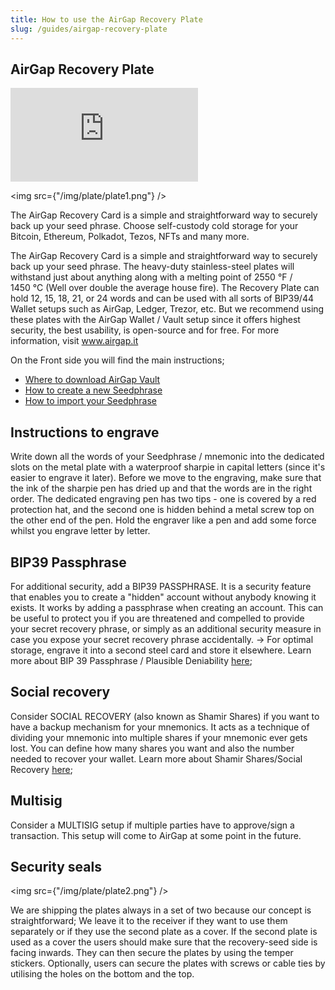```yaml
---
title: How to use the AirGap Recovery Plate
slug: /guides/airgap-recovery-plate
---
```


## AirGap Recovery Plate

<div class="yt-container">
  <iframe
    class="yt-video"
    src="https://www.youtube.com/embed/bHpL186UKGM"
    frameborder="0"
    allowfullscreen
  ></iframe>
</div>

<img src={"/img/plate/plate1.png"} />

The AirGap Recovery Card is a simple and straightforward way to securely back up your seed phrase.
Choose self-custody cold storage for your Bitcoin, Ethereum, Polkadot, Tezos, NFTs and many more.

The AirGap Recovery Card is a simple and straightforward way to securely back up your seed phrase. The heavy-duty stainless-steel plates will withstand just about anything along with a melting point of 2550 °F / 1450 °C (Well over double the average house fire).
The Recovery Plate can hold 12, 15, 18, 21, or 24 words and can be used with all sorts of BIP39/44 Wallet setups such as AirGap, Ledger, Trezor, etc. But we recommend using these plates with the AirGap Wallet / Vault setup since it offers highest security, the best usability, is open-source and for free.
For more information, visit www.airgap.it

On the Front side you will find the main instructions;

- [Where to download AirGap Vault](https://support.airgap.it/guides/step-by-step-guide#step-by-step-guide-for-setting-up-airgap)
- [How to create a new Seedphrase](https://support.airgap.it/guides/step-by-step-guide#step-by-step-guide-for-setting-up-airgap)
- [How to import your Seedphrase](https://support.airgap.it/guides/import-recovery-phrase)

## Instructions to engrave

Write down all the words of your Seedphrase / mnemonic into the dedicated slots on the metal plate with a waterproof sharpie in capital letters (since it's easier to engrave it later).
Before we move to the engraving, make sure that the ink of the sharpie pen has dried up and that the words are in the right order.
The dedicated engraving pen has two tips - one is covered by a red protection hat, and the second one is hidden behind a metal screw top on the other end of the pen. Hold the engraver like a pen and add some force whilst you engrave letter by letter.

## BIP39 Passphrase

For additional security, add a BIP39 PASSPHRASE. It is a security feature that enables you to create a "hidden" account without anybody knowing it exists. It works by adding a passphrase when creating an account. This can be useful to protect you if you are threatened and compelled to provide your secret recovery phrase, or simply as an additional security measure in case you expose your secret recovery phrase accidentally. → For optimal storage, engrave it into a second steel card and store it elsewhere.
Learn more about BIP 39 Passphrase / Plausible Deniability [here](https://support.airgap.it/airgap-vault/plausible-deniability/);

## Social recovery

Consider SOCIAL RECOVERY (also known as Shamir Shares) if you want to have a backup mechanism for your mnemonics. It acts as a technique of dividing your mnemonic into multiple shares if your mnemonic ever gets lost. You can define how many shares you want and also the number needed to recover your wallet.
Learn more about Shamir Shares/Social Recovery [here](https://support.airgap.it/features/social-recovery/);

## Multisig

Consider a MULTISIG setup if multiple parties have to approve/sign a transaction. This setup will come to AirGap at some point in the future.

## Security seals

<img src={"/img/plate/plate2.png"} />

We are shipping the plates always in a set of two because our concept is straightforward; We leave it to the receiver if they want to use them separately or if they use the second plate as a cover.
If the second plate is used as a cover the users should make sure that the recovery-seed side is facing inwards. They can then secure the plates by using the temper stickers. Optionally, users can secure the plates with screws or cable ties by utilising the holes on the bottom and the top.
